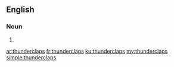 ==English==

===Noun===
{{head|en|plural}}

# {{plural of|thunderclap|lang=en}}

[[ar:thunderclaps]]
[[fr:thunderclaps]]
[[ku:thunderclaps]]
[[my:thunderclaps]]
[[simple:thunderclaps]]